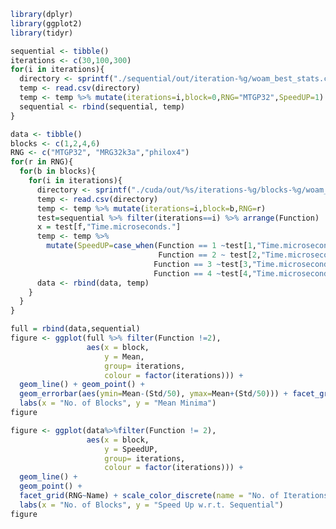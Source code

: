 
```r
library(dplyr)
library(ggplot2)
library(tidyr)
```


```R
sequential <- tibble()
iterations <- c(30,100,300)
for(i in iterations){
  directory <- sprintf("./sequential/out/iteration-%g/woam_best_stats.csv", i)
  temp <- read.csv(directory)
  temp <- temp %>% mutate(iterations=i,block=0,RNG="MTGP32",SpeedUP=1)
  sequential <- rbind(sequential, temp)
}
```


```r
data <- tibble()
blocks <- c(1,2,4,6)
RNG <- c("MTGP32", "MRG32k3a","philox4")
for(r in RNG){
  for(b in blocks){
    for(i in iterations){
      directory <- sprintf("./cuda/out/%s/iterations-%g/blocks-%g/woam_best_stats.csv", r,i,b)
      temp <- read.csv(directory)
      temp <- temp %>% mutate(iterations=i,block=b,RNG=r)
      test=sequential %>% filter(iterations==i) %>% arrange(Function)
      x = test[f,"Time.microseconds."]
      temp <- temp %>% 
        mutate(SpeedUP=case_when(Function == 1 ~test[1,"Time.microseconds."] / Time.microseconds.,
                                 Function == 2 ~ test[2,"Time.microseconds."] / Time.microseconds.,
                                Function == 3 ~test[3,"Time.microseconds."] / Time.microseconds.,
                                Function == 4 ~test[4,"Time.microseconds."] / Time.microseconds.,))
      data <- rbind(data, temp)
    }
  }
}
```

```r
full = rbind(data,sequential) 
figure <- ggplot(full %>% filter(Function !=2), 
                 aes(x = block,
                     y = Mean,
                     group= iterations,
                     colour = factor(iterations))) +
  geom_line() + geom_point() +
  geom_errorbar(aes(ymin=Mean-(Std/50), ymax=Mean+(Std/50))) + facet_grid(RNG~Name)+ scale_color_discrete(name = "No. of Iterations") +
  labs(x = "No. of Blocks", y = "Mean Minima")
figure
```

```r
figure <- ggplot(data%>%filter(Function != 2), 
                 aes(x = block,
                     y = SpeedUP,
                     group= iterations,
                     colour = factor(iterations))) + 
  geom_line() + 
  geom_point() +
  facet_grid(RNG~Name) + scale_color_discrete(name = "No. of Iterations") +
  labs(x = "No. of Blocks", y = "Speed Up w.r.t. Sequential")
figure
```


